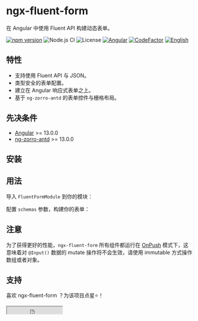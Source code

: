 
<Meta title="FluentForm/Introduce" />

# ngx-fluent-form

在 Angular 中使用 Fluent API 构建动态表单。

[![npm version](https://img.shields.io/npm/v/ngx-fluent-form/latest.svg)](https://npmjs.com/package/ngx-fluent-form)
![Node.js CI](https://github.com/HyperLife1119/ngx-fluent-form/workflows/Node.js%20CI/badge.svg)
![License](https://img.shields.io/badge/License-MIT-blue.svg)
[![Angular](https://img.shields.io/badge/Build%20with-Angular%20CLI-red?logo=angular)](https://www.github.com/angular/angular)
[![CodeFactor](https://www.codefactor.io/repository/github/hyperlife1119/ngx-fluent-form/badge)](https://www.codefactor.io/repository/github/hyperlife1119/ngx-fluent-form)
[![English](https://img.shields.io/static/v1?label=English&message=en-US&color=212121)](https://github.com/HyperLife1119/ngx-fluent-form/blob/main/README.md)

## 特性

- 支持使用 Fluent API 与 JSON。
- 类型安全的表单配置。
- 建立在 Angular 响应式表单之上。
- 基于 `ng-zorro-antd` 的表单控件与栅格布局。

## 先决条件

- [Angular](https://angular.io) >= 13.0.0
- [ng-zorro-antd](https://ng.ant.design) >= 13.0.0

## 安装

<Source
  language="shell"
  dark={true}
  code="npm i ngx-fluent-form" />

## 用法

导入 `FluentFormModule` 到你的模块：

<Source
  language="ts"
  dark={true}
  code={moduleSource} />

配置 `schemas` 参数，构建你的表单：

<Source
  language="ts"
  dark={true}
  code={cmpSource} />

## 注意

为了获得更好的性能，`ngx-fluent-form` 所有组件都运行在 [OnPush](https://angular.io/api/core/ChangeDetectionStrategy) 模式下，这意味着对 `@Input()` 数据的 mutate 操作将不会生效，请使用 immutable 方式操作数组或者对象。

## 支持

喜欢 ngx-fluent-form ？为该项目点星⭐！

<iframe
  src="https://ghbtns.com/github-btn.html?user=HyperLife1119&repo=ngx-fluent-form&type=star&count=true"
  scrolling="0"
  width="150"
  height="20"
  title="GitHub"
  style={{ border: 'none' }}></iframe>